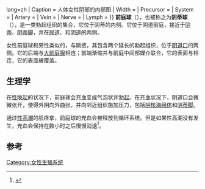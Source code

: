{{Infobox anatomy
| Name        = 前庭球
| Latin       = bulbus vestibuli vaginae
| Greek       = 
| Image       = Clitoris Anatomy.svg{{!}}lang=zh
| Caption     = 人体女性阴部的内部图
| Width       = 
| Precursor   = 
| System      = 
| Artery      = {{le|前庭球动脉|artery of bulb of vestibule}}
| Vein        = {{le|前庭球静脉|vein of bulb of vestibule}}
| Nerve       = 
| Lymph       = {{le|腹股沟下浅淋巴结|superficial inguinal lymph nodes}}
<!--
| GraySubject  = 270
| GrayPage     = 1266
| DorlandsPre  = b_26
| DorlandsSuf  = 12200326
-->
}}
'''前庭球'''（{{lang-en|'''vestibular bulbs'''}}），也被称之为'''阴蒂球'''（{{lang|en|'''clitoral bulbs'''}}），是一类勃起组织的集合，它位于阴蒂的内侧。它位于阴道前庭，接近于[[阴蒂|阴蒂]]、[[阴蒂脚|阴蒂脚]]，并在[[尿道|尿道]]、{{le|尿道海绵|urethral sponge}}和[[阴道|阴道]]的两侧。

女性前庭球和男性{{le|阴茎球|bulb of penis}}类似的，与{{le|尿道海绵体|corpus spongiosum}}隣接，其包含两个延长的勃起组织，位于[[阴道口|阴道口]]的两侧。它的后端与[[大前庭腺|大前庭腺]]相连；前端渐缩并与前庭中间部媒介联合，它的表面与{{le|泌尿生殖隔|urogenital diaphragm}}相连，它的表面被{{le|球海绵体肌|bulbospongiosus}}覆盖。

==生理学==
在[[性唤起|性唤起]]的状况下，前庭球会充血变成气泡状并[[勃起|勃起]]。在充血状况下，阴道口会微微张开，使得外阴向外曲张，并向邻近组织施加压力，包括[[阴核海绵体|阴核海绵体]]和[[阴蒂脚|阴蒂脚]]。

通过[[性高潮|性高潮]]的肌痉挛，前庭球{{le|勃起组织|erectile tissue}}的充血会被释放到循环系统。但是如果性高潮没有发生，充血会保持在数小时之后慢慢消退<ref>{{cite book |last=Chalker |first=Rebecca|year=2000 |title=The Clitoral Truth. |publisher= Seven Seas Press |isbn=1-58322-473-4|page=200}}</ref>。

==参考==
{{reflist}}
{{女性生殖系統}}

{{DEFAULTSORT:Vestibular Bulbs}}
[[Category:女性生殖系统|Category:女性生殖系统]]